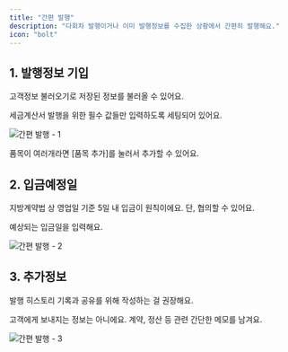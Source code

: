 ```yaml
---
title: "간편 발행"
description: "다회차 발행이거나 이미 발행정보를 수집한 상황에서 간편히 발행해요."
icon: "bolt"
---
```


## 1. 발행정보 기입

<Tip>고객정보 불러오기로 저장된 정보를 불러올 수 있어요.</Tip>

세금계산서 발행을 위한 필수 값들만 입력하도록 세팅되어 있어요.

![간편 발행 - 1](/images/issuance/quick-issuance/1.png)

품목이 여러개라면 [품목 추가]를 눌러서 추가할 수 있어요.

## 2. 입금예정일

<Tip>
  지방계약법 상 영업일 기준 5일 내 입금이 원칙이에요. 단, 협의할 수 있어요.
</Tip>

예상되는 입금일을 입력해요.

![간편 발행 - 2](/images/issuance/quick-issuance/2.png)

## 3. 추가정보

<Tip>발행 히스토리 기록과 공유를 위해 작성하는 걸 권장해요.</Tip>

고객에게 보내지는 정보는 아니에요. 계약, 정산 등 관련 간단한 메모를 남겨요.

![간편 발행 - 3](/images/issuance/quick-issuance/3.png)
